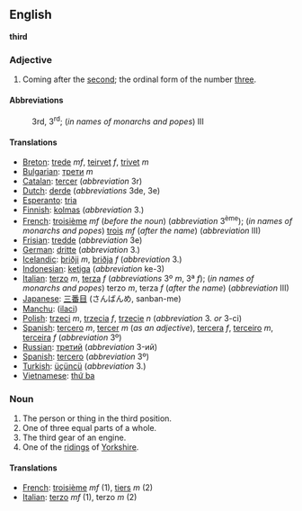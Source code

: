 ==English==
'''third'''

===Adjective===

#Coming after the [[second]]; the ordinal form of the number [[three]].

====Abbreviations====
:3rd, 3<sup>rd</sup>; (''in names of monarchs and popes'') III

====Translations====

*[[Breton]]: [[trede]] ''mf'', [[teirvet]] ''f'', [[trivet]] ''m''
*[[Bulgarian]]: [[трети]] ''m''
*[[Catalan]]: [[tercer]] (''abbreviation'' 3r)
*[[Dutch]]: [[derde]] (''abbreviations'' 3de, 3e)
*[[Esperanto]]: [[tria]]
*[[Finnish]]: [[kolmas]] (''abbreviation'' 3.)
*[[French]]: [[troisième]] ''mf'' (''before the noun'') (''abbreviation'' 3<sup>ème</sup>); (''in names of monarchs and popes'') [[trois]] ''mf'' (''after the name'') (''abbreviation'' III) 
*[[Frisian]]: [[tredde]] (''abbreviation'' 3e)
*[[German]]: [[dritte]] (''abbreviation'' 3.)
*[[Icelandic]]: [[þriðji]] ''m'', [[þriðja]] ''f'' (''abbreviation'' 3.)
*[[Indonesian]]: [[ketiga]] (''abbreviation'' ke-3)
*[[Italian]]: [[terzo]] ''m'', [[terza]] ''f'' (''abbreviations'' 3º ''m'', 3ª ''f''); (''in names of monarchs and popes'') terzo ''m'', terza ''f'' (''after the name'') (''abbreviation'' III)
*[[Japanese]]: [[三番目]] (さんばんめ, sanban-me)
*[[Manchu]]: ([[ilaci]])
*[[Polish]]: [[trzeci]] ''m'', [[trzecia]] ''f'', [[trzecie]] ''n'' (''abbreviation'' 3. ''or'' 3-ci)
*[[Spanish]]: [[tercero]] ''m'', [[tercer]] ''m'' (''as an adjective''), [[tercera]] ''f'', [[terceiro]] ''m'', [[terceira]] ''f'' (''abbreviation'' 3º)
*[[Russian]]: [[третий]] (''abbreviation'' 3-ий)
*[[Spanish]]: [[tercero]] (''abbreviation'' 3º)
*[[Turkish]]: [[üçüncü]] (''abbreviation'' 3.)
*[[Vietnamese]]: [[thứ ba]]

===Noun===

#The person or thing in the third position.
#One of three equal parts of a whole.
#The third gear of an engine.
#One of the [[riding]]s of [[Yorkshire]].

====Translations====

*[[French]]: [[troisième]] ''mf'' (1), [[tiers]] ''m'' (2)
*[[Italian]]: [[terzo]] ''mf'' (1), terzo ''m'' (2)